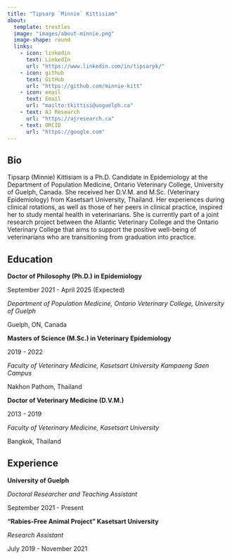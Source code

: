 ```yaml
---
title: "Tipsarp `Minnie` Kittisiam"
about:
  template: trestles
  image: "images/about-minnie.png"
  image-shape: round
  links:
    - icon: linkedin
      text: LinkedIn
      url: "https://www.linkedin.com/in/tipsarpk/"
    - icon: github
      text: GitHub
      url: "https://github.com/minnie-kitt"
    - icon: email
      text: Email
      url: "mailto:tkittisi@uoguelph.ca"
    - text: AJ Research
      url: "https://ajresearch.ca"
    - text: ORCID
      url: "https://google.com"
---
```


## Bio

Tipsarp (Minnie) Kittisiam is a Ph.D. Candidate in Epidemiology at the Department of Population Medicine, Ontario Veterinary College, University of Guelph, Canada. She received her D.V.M. and M.Sc. (Veterinary Epidemiology) from Kasetsart University, Thailand. Her experiences during clinical rotations, as well as those of her peers in clinical practice, inspired her to study mental health in veterinarians. She is currently part of a joint research project between the Atlantic Veterinary College and the Ontario Veterinary College that aims to support the positive well-being of veterinarians who are transitioning from graduation into practice.

## Education

**Doctor of Philosophy (Ph.D.) in Epidemiology**

September 2021 - April 2025 (Expected)

*Department of Population Medicine, Ontario Veterinary College, University of Guelph*

Guelph, ON, Canada

**Masters of Science (M.Sc.) in Veterinary Epidemiology**

2019 - 2022

*Faculty of Veterinary Medicine, Kasetsart University Kampaeng Saen Campus*

Nakhon Pathom, Thailand

**Doctor of Veterinary Medicine (D.V.M.)**

2013 - 2019

*Faculty of Veterinary Medicine, Kasetsart University*

Bangkok, Thailand

## Experience

**University of Guelph**

*Doctoral Researcher and Teaching Assistant*

September 2021 - Present

**“Rabies-Free Animal Project” Kasetsart University**

*Research Assistant*

July 2019 - November 2021
